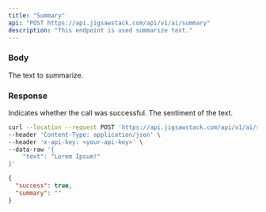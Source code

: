 ```yaml
---
title: "Summary"
api: "POST https://api.jigsawstack.com/api/v1/ai/summary"
description: "This endpoint is used summarize text."
---
```


### Body

<ParamField body="text" type="string" required>
  The text to summarize.
</ParamField>

### Response

<ResponseField name="success" type="boolean">
  Indicates whether the call was successful.
</ResponseField>

<ResponseField name="sentiment" type="string">
  The sentiment of the text.
</ResponseField>

<RequestExample>

```bash Example Request
curl --location --request POST 'https://api.jigsawstack.com/api/v1/ai/summary' \
--header 'Content-Type: application/json' \
--header 'x-api-key: <your-api-key>' \
--data-raw '{
    "text": "Lorem Ipsum!"
}'
```

</RequestExample>

<ResponseExample>

```json Response
{
  "success": true,
  "summary": ""
}
```

</ResponseExample>
